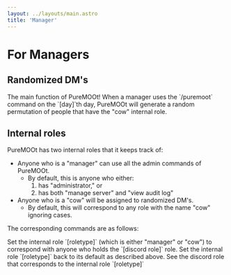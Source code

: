 ```yaml
---
layout: ../layouts/main.astro
title: 'Manager'
---
```



# For Managers

## Randomized DM's

<Command name='/puremoot [day]' admin={true}>
	The main function of PureMOOt! When a manager uses the `/puremoot` command on
	the `[day]`th day, PureMOOt will generate a random permutation of people that
	have the "cow" internal role.
</Command>

## Internal roles

PureMOOt has two internal roles that it keeps track of:

- Anyone who is a "manager" can use all the admin commands of PureMOOt.
  - By default, this is anyone who either:
    1. has "administrator," or
    2. has both "manage server" and "view audit log"
- Anyone who is a "cow" will be assigned to randomized DM's.
  - By default, this will correspond to any role with the name "cow" ignoring cases.

The corresponding commands are as follows:

<Command name='/pmmanager set [roletype] [discord role]' admin={true}>
	Set the internal role `[roletype]` (which is either "manager" or "cow") to
	correspond with anyone who holds the `[discord role]` role.
</Command>

<Command name='/pmmanager unset [roletype]' admin={true}>
	Set the internal role `[roletype]` back to its default as described above.
</Command>

<Command name='/pmmanager get [roletype]'>
	See the discord role that corresponds to the internal role `[roletype]`
</Command>
